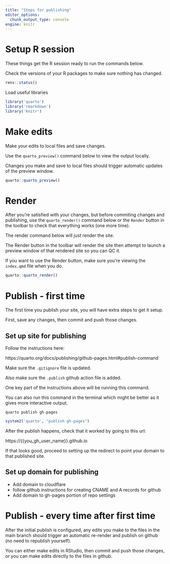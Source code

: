```yaml
---
title: "Steps for publishing"
editor_options: 
  chunk_output_type: console
engine: knitr
---
```


# Setup R session

These things get the R session ready to run the commands below.

Check the versions of your R packages to make sure nothing has changed.

```r
renv::status()
```

Load useful libraries

```r
library('quarto')
library('rmarkdown')
library('knitr')
```


# Make edits

Make your edits to local files and save changes.

Use the `quarto_preview()` command below to view the output locally. 

Changes you make and save to local files should trigger automatic updates of the preview window.

```r
quarto::quarto_preview()
```

# Render 

After you're satisfied with your changes, but before commiting changes and publishing, use the `quarto_render()` command below or the `Render` button in the toolbar to check that everything works (one more time).

The render command below will just render the site. 

The Render button in the toolbar will render the site then attempt to launch a preview window of that rendered site so you can QC it.

If you want to use the Render button, make sure you're viewing the `index.qmd` file when you do.

```r
quarto::quarto_render()
```

# Publish - first time

The first time you publish your site, you will have extra steps to get it setup. 

First, save any changes, then commit and push those changes.

## Set up site for publishing

Follow the instructions here: 

https://quarto.org/docs/publishing/github-pages.html#publish-command

Make sure the `.gitignore` file is updated. 

Also make sure the `.publish` github action file is added.

One key part of the instructions above will be running this command.

You can also run this command in the terminal which might be better as it gives more interactive output.

`quarto publish gh-pages`

```r
system2('quarto', "publish gh-pages")
```

After the publish happens, check that it worked by going to this url: 

https://{{you_gh_user_name}}.github.io

If that looks good, proceed to setting up the redirect to point your domain to that published site.

## Set up domain for publishing

- Add domain to cloudflare
- follow github instructions for creating CNAME and A records for github
- Add domain to gh-pages portion of repo settings 

# Publish - every time after first time

After the initial publish is configured, any edits you make to the files in the main branch should trigger an automatic re-render and publish on github (no need to republish yourself). 

You can either make edits in RStudio, then commit and push those changes, or you can make edits directly to the files in github. 

